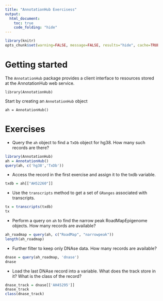 ```yaml
---
title: "AnnotationHub Exercisess"
output: 
  html_document:
    toc: true
    code_folding: "hide"
---
```


```r
library(knitr)
opts_chunk$set(warning=FALSE, message=FALSE, results="hide", cache=TRUE)
```


# Getting started

The `AnnotationHub` package provides a client interface
to resources stored at the AnnotationHub web service.

```
library(AnnotationHub)
```

Start by creating an `AnnotationHub` object

```
ah = AnnotationHub()
```

# Exercises

- Query the `ah` object to find a `TxDb` object for hg38. How many such records are there?

```r
library(AnnotationHub)
ah = AnnotationHub()
query(ah, c('hg38','TxDb'))
```

- Access the record in the first exercise and assign it to the txdb variable.

```r
txdb = ah[["AH52260"]]
```

- Use the `transcripts` method to get a set of `GRanges` associated with transcripts.

```r
tx = transcripts(txdb)
tx
```

- Perform a query on `ah` to find the narrow peak RoadMapEpigenome objects. How many records are available?

```r
ah_roadmap = query(ah, c("RoadMap", "narrowpeak"))
length(ah_roadmap)
```

- Further filter to keep only DNAse data. How many records are available? 

```r
dnase = query(ah_roadmap, 'dnase')
dnase
```

- Load the last DNAse record into a variable. What does the track store in it? What is the class of the record?

```r
dnase_track = dnase[['AH45295']]
dnase_track
class(dnase_track)
```


